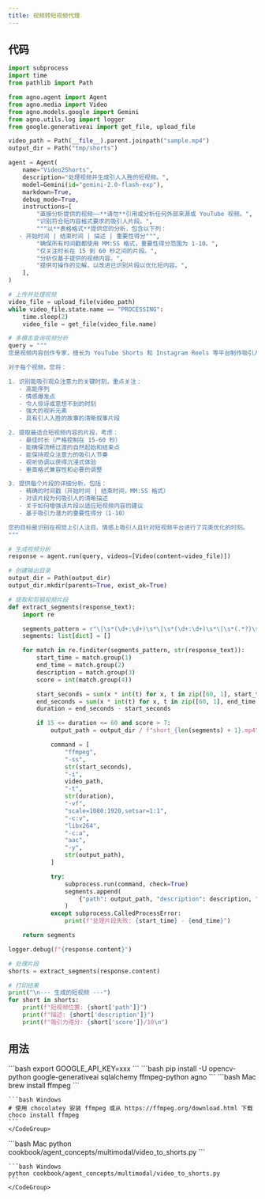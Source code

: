 ```yaml
---
title: 视频转短视频代理
---
```


## 代码

```python
import subprocess
import time
from pathlib import Path

from agno.agent import Agent
from agno.media import Video
from agno.models.google import Gemini
from agno.utils.log import logger
from google.generativeai import get_file, upload_file

video_path = Path(__file__).parent.joinpath("sample.mp4")
output_dir = Path("tmp/shorts")

agent = Agent(
    name="Video2Shorts",
    description="处理视频并生成引人入胜的短视频。",
    model=Gemini(id="gemini-2.0-flash-exp"),
    markdown=True,
    debug_mode=True,
    instructions=[
        "直接分析提供的视频——**请勿**引用或分析任何外部来源或 YouTube 视频。",
        "识别符合短内容格式要求的吸引人片段。",
        """以**表格格式**提供您的分析，包含以下列：
   - 开始时间 | 结束时间 | 描述 | 重要性得分""",
        "确保所有时间戳都使用 MM:SS 格式，重要性得分范围为 1-10。",
        "仅关注时长在 15 到 60 秒之间的片段。",
        "分析仅基于提供的视频内容。",
        "提供可操作的见解，以改进已识别片段以优化短内容。",
    ],
)

# 上传并处理视频
video_file = upload_file(video_path)
while video_file.state.name == "PROCESSING":
    time.sleep(2)
    video_file = get_file(video_file.name)

# 多模态查询视频分析
query = """
您是视频内容创作专家，擅长为 YouTube Shorts 和 Instagram Reels 等平台制作吸引人的短视频。您的任务是分析提供的视频并识别能最大程度吸引观众的片段。

对于每个视频，您将：

1. 识别能吸引观众注意力的关键时刻，重点关注：
   - 高能序列
   - 情感爆发点
   - 令人惊讶或意想不到的时刻
   - 强大的视听元素
   - 具有引人入胜的故事的清晰叙事片段

2. 提取最适合短视频内容的片段，考虑：
   - 最佳时长（严格控制在 15-60 秒）
   - 能确保流畅过渡的自然起始和结束点
   - 能保持观众注意力的吸引人节奏
   - 视听协调以获得沉浸式体验
   - 垂直格式兼容性和必要的调整

3. 提供每个片段的详细分析，包括：
   - 精确的时间戳（开始时间 | 结束时间，MM:SS 格式）
   - 对该片段为何吸引人的清晰描述
   - 关于如何增强该片段以适应短视频内容的建议
   - 基于吸引力潜力的重要性得分（1-10）

您的目标是识别在视觉上引人注目、情感上吸引人且针对短视频平台进行了完美优化的时刻。
"""

# 生成视频分析
response = agent.run(query, videos=[Video(content=video_file)])

# 创建输出目录
output_dir = Path(output_dir)
output_dir.mkdir(parents=True, exist_ok=True)

# 提取和剪辑视频片段
def extract_segments(response_text):
    import re

    segments_pattern = r"\|\s*(\d+:\d+)\s*\|\s*(\d+:\d+)\s*\|\s*(.*?)\s*\|\s*(\d+)\s*\|"
    segments: list[dict] = []

    for match in re.finditer(segments_pattern, str(response_text)):
        start_time = match.group(1)
        end_time = match.group(2)
        description = match.group(3)
        score = int(match.group(4))

        start_seconds = sum(x * int(t) for x, t in zip([60, 1], start_time.split(":")))
        end_seconds = sum(x * int(t) for x, t in zip([60, 1], end_time.split(":")))
        duration = end_seconds - start_seconds

        if 15 <= duration <= 60 and score > 7:
            output_path = output_dir / f"short_{len(segments) + 1}.mp4"

            command = [
                "ffmpeg",
                "-ss",
                str(start_seconds),
                "-i",
                video_path,
                "-t",
                str(duration),
                "-vf",
                "scale=1080:1920,setsar=1:1",
                "-c:v",
                "libx264",
                "-c:a",
                "aac",
                "-y",
                str(output_path),
            ]

            try:
                subprocess.run(command, check=True)
                segments.append(
                    {"path": output_path, "description": description, "score": score}
                )
            except subprocess.CalledProcessError:
                print(f"处理片段失败: {start_time} - {end_time}")

    return segments

logger.debug(f"{response.content}")

# 处理片段
shorts = extract_segments(response.content)

# 打印结果
print("\n--- 生成的短视频 ---")
for short in shorts:
    print(f"短视频位置: {short['path']}")
    print(f"描述: {short['description']}")
    print(f"吸引力得分: {short['score']}/10\n")
```

## 用法

<Steps>
  <Snippet file="create-venv-step.mdx" />

  <Step title="设置您的 API 密钥">
    ```bash
    export GOOGLE_API_KEY=xxx
    ```
  </Step>

  <Step title="安装库">
    ```bash
    pip install -U opencv-python google-generativeai sqlalchemy ffmpeg-python agno
    ```
  </Step>

  <Step title="安装 ffmpeg">
    <CodeGroup>
    ```bash Mac
    brew install ffmpeg
    ```

    ```bash Windows
    # 使用 chocolatey 安装 ffmpeg 或从 https://ffmpeg.org/download.html 下载
    choco install ffmpeg
    ```
    </CodeGroup>
  </Step>

  <Step title="运行代理">
    <CodeGroup>
    ```bash Mac
    python cookbook/agent_concepts/multimodal/video_to_shorts.py
    ```

    ```bash Windows
    python cookbook/agent_concepts/multimodal/video_to_shorts.py
    ```
    </CodeGroup>
  </Step>
</Steps>